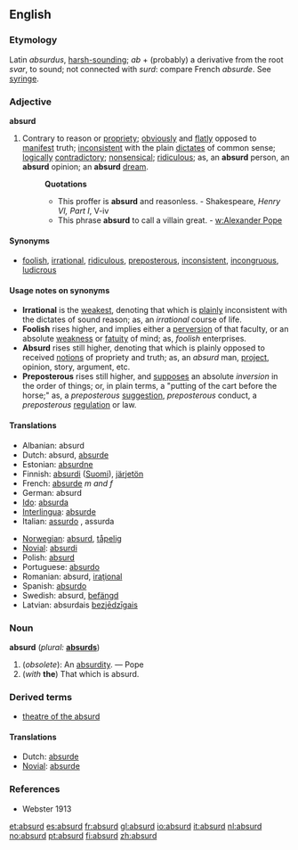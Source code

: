 ==English==

===Etymology===
Latin ''absurdus'', [[harsh-sounding]]; ''ab'' + (probably) a derivative from the root ''svar'', to sound; not connected with ''surd'': compare French ''absurde''.  See [[syringe]].

===Adjective===
'''absurd'''

#Contrary to reason or [[propriety]]; [[obviously]] and [[flatly]] opposed to [[manifest]] truth; [[inconsistent]] with the plain [[dictates]] of common sense; [[logically]] [[contradictory]]; [[nonsensical]]; [[ridiculous]]; as, an '''absurd''' person, an '''absurd''' opinion; an '''absurd''' [[dream]].
#:'''Quotations'''
#:*This proffer is '''absurd''' and reasonless. - Shakespeare, ''Henry VI, Part I'', V-iv
#:*This phrase '''absurd''' to call a villain great. - [[w:Alexander Pope]]

====Synonyms====
*[[foolish]], [[irrational]], [[ridiculous]], [[preposterous]], [[inconsistent]], [[incongruous]], [[ludicrous]]

====Usage notes on synonyms====
*'''Irrational''' is the [[weakest]], denoting that which is [[plainly]] inconsistent with the dictates of sound reason; as, an ''irrational'' course of life. 
*'''Foolish''' rises higher, and implies either a [[perversion]] of that faculty, or an absolute [[weakness]] or [[fatuity]] of mind; as, ''foolish'' enterprises. 
*'''Absurd''' rises still higher, denoting that which is plainly opposed to received [[notions]] of propriety and truth; as, an ''absurd'' man, [[project]], opinion, story, argument, etc. 
*'''Preposterous''' rises still higher, and [[supposes]] an absolute ''inversion'' in the order of things; or, in plain terms, a "putting of the cart before the horse;" as, a ''preposterous'' [[suggestion]], ''preposterous'' conduct, a ''preposterous'' [[regulation]] or law.

====Translations====
{{top}}
*Albanian: absurd
*Dutch: absurd, [[absurde]]
*Estonian: [[absurdne]]
*Finnish: [[absurdi]] ([[:fi:absurdi|Suomi]]), [[järjetön]]
*French: [[absurde]] ''m and f''
*German: absurd
*[[Ido]]: [[absurda]]
*[[Interlingua]]: [[absurde]]
*Italian: [[assurdo]] {{m}}, assurda {{f}}
{{mid}}
*[[Norwegian]]: [[absurd]], [[tåpelig]]
*[[Novial]]: [[absurdi]]
*Polish: [[absurd]] {{m}}
*Portuguese: [[absurdo]]
*Romanian: absurd, [[iraţional]]
*Spanish: [[absurdo]]
*Swedish: absurd, [[befängd]]
*Latvian: absurdais [[bezjēdzīgais]]
{{bottom}}

===Noun===
'''absurd'''  (''plural:'' '''[[absurds]]''')
#(''obsolete''): An [[absurdity]]. &mdash; Pope
#(''with'' '''the''') That which is absurd.

===Derived terms===
*[[theatre of the absurd]]

====Translations====
*Dutch: [[absurde]] {{n}}
*[[Novial]]: [[absurde]]

===References===
*Webster 1913

[[et:absurd]]
[[es:absurd]]
[[fr:absurd]]
[[gl:absurd]]
[[io:absurd]]
[[it:absurd]]
[[nl:absurd]]
[[no:absurd]]
[[pt:absurd]]
[[fi:absurd]]
[[zh:absurd]]